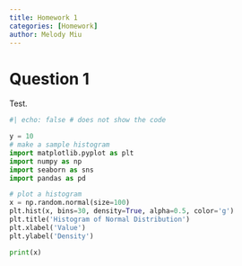 ```yaml
---
title: Homework 1
categories: [Homework]
author: Melody Miu
---
```


# Question 1

Test.

```python
#| echo: false # does not show the code

y = 10
# make a sample histogram
import matplotlib.pyplot as plt
import numpy as np
import seaborn as sns
import pandas as pd

# plot a histogram
x = np.random.normal(size=100)
plt.hist(x, bins=30, density=True, alpha=0.5, color='g')
plt.title('Histogram of Normal Distribution')
plt.xlabel('Value')
plt.ylabel('Density')

print(x)
```